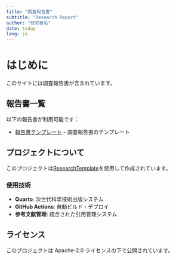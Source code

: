 ```yaml
---
title: "調査報告書"
subtitle: "Research Report"
author: "研究者名"
date: today
lang: ja
---
```


# はじめに {.unnumbered}

このサイトには調査報告書が含まれています。

## 報告書一覧

以下の報告書が利用可能です：

- [報告書テンプレート](reports/templates/report_template.qmd) - 調査報告書のテンプレート

## プロジェクトについて

このプロジェクトは[ResearchTemplate](https://github.com/dobachi/ResearchTemplate)を使用して作成されています。

### 使用技術

- **Quarto**: 次世代科学技術出版システム
- **GitHub Actions**: 自動ビルド・デプロイ
- **参考文献管理**: 統合された引用管理システム

## ライセンス

このプロジェクトは Apache-2.0 ライセンスの下で公開されています。
